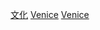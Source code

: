 {{Commonscat|Culture of Venice}}
[[Category:威尼斯|文化]]
[[Category:威尼托大区文化|Venice]]
[[Category:義大利各城市文化|Venice]]